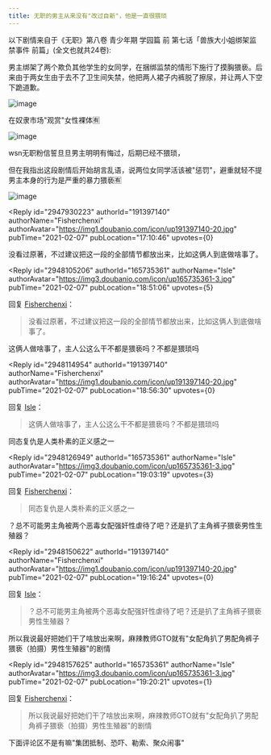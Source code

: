 ```yaml
---
title: 无职的男主从来没有"改过自新"，他是一直很猥琐
---
```



<Forum groupName="无职转生：到了异..." groupUrl="https://www.douban.com/group/716243/" archivedAt="2025-05-16T17:01:28.757Z">
  <Post
    id="210647984"
    title="无职的男主从来没有&quot;改过自新&quot;，他是一直很猥琐"
    url="https://www.douban.com/group/topic/210647984/?_spm_id=MTc0NTQzMTkx"
    pubTime="2021-02-09"
    highlightUserId="191397140"
  >
以下剧情来自于《无职》第八卷 青少年期 学园篇 前
第七话「兽族大小姐绑架监禁事件 前篇」(全文也就共24卷):

男主绑架了两个欺负其他学生的女同学，在捆绑监禁的情形下施行了摸胸猥亵。后来由于两女生由于去不了卫生间失禁，他把两人裙子内裤脱了擦尿，并让两人下空下跪道歉。

![image](https://img3.doubanio.com/view/group_topic/l/public/p401165072.webp)

在奴隶市场\"观赏\"女性裸体🈶

![image](https://img9.doubanio.com/view/group_topic/l/public/p401165066.webp)

wsn无职粉信誓旦旦男主明明有悔过，后期已经不猥琐，

但在我指出这段剧情后开始胡言乱语，说两位女同学活该被\"惩罚\"，避重就轻不提男主本身的行为是严重的暴力猥亵🈶

![image](https://img3.doubanio.com/view/group_topic/l/public/p401166647.webp)

<Reply
  id="2947930223"
  authorId="191397140"
  authorName="Fisherchenxi"
  authorAvatar="https://img1.doubanio.com/icon/up191397140-20.jpg"
  pubTime="2021-02-07"
  pubLocation="17:10:46"
  upvotes={0}
>
没看过原著，不过建议把这一段的全部情节都放出来，比如这俩人到底做啥事了。
</Reply>

<Reply
  id="2948105206"
  authorId="165735361"
  authorName="Isle"
  authorAvatar="https://img3.doubanio.com/icon/up165735361-3.jpg"
  pubTime="2021-02-07"
  pubLocation="18:51:06"
  upvotes={5}
>
回复 [Fisherchenxi](https://www.douban.com/people/191397140/)：
 > 没看过原著，不过建议把这一段的全部情节都放出来，比如这俩人到底做啥事了。

这俩人做啥事了，主人公这么干不都是猥亵吗？不都是猥琐吗
</Reply>

<Reply
  id="2948114954"
  authorId="191397140"
  authorName="Fisherchenxi"
  authorAvatar="https://img1.doubanio.com/icon/up191397140-20.jpg"
  pubTime="2021-02-07"
  pubLocation="18:56:30"
  upvotes={0}
>
回复 [Isle](https://www.douban.com/people/165735361/)：
 > 这俩人做啥事了，主人公这么干不都是猥亵吗？不都是猥琐吗

同态复仇是人类朴素的正义感之一
</Reply>

<Reply
  id="2948126949"
  authorId="165735361"
  authorName="Isle"
  authorAvatar="https://img3.doubanio.com/icon/up165735361-3.jpg"
  pubTime="2021-02-07"
  pubLocation="19:03:19"
  upvotes={3}
>
回复 [Fisherchenxi](https://www.douban.com/people/191397140/)：
 > 同态复仇是人类朴素的正义感之一

？总不可能男主角被两个恶毒女配强奸性虐待了吧？还是扒了主角裤子猥亵男性生殖器？
</Reply>

<Reply
  id="2948150622"
  authorId="191397140"
  authorName="Fisherchenxi"
  authorAvatar="https://img1.doubanio.com/icon/up191397140-20.jpg"
  pubTime="2021-02-07"
  pubLocation="19:16:24"
  upvotes={0}
>
回复 [Isle](https://www.douban.com/people/165735361/)：
 > ？总不可能男主角被两个恶毒女配强奸性虐待了吧？还是扒了主角裤子猥亵男性生殖器？

所以我说最好把她们干了啥放出来啊，麻辣教师GTO就有"女配角扒了男配角裤子猥亵（拍摄）男性生殖器"的剧情
</Reply>

<Reply
  id="2948157625"
  authorId="165735361"
  authorName="Isle"
  authorAvatar="https://img3.doubanio.com/icon/up165735361-3.jpg"
  pubTime="2021-02-07"
  pubLocation="19:20:21"
  upvotes={1}
>
回复 [Fisherchenxi](https://www.douban.com/people/191397140/)：
 > 所以我说最好把她们干了啥放出来啊，麻辣教师GTO就有"女配角扒了男配角裤子猥亵（拍摄）男性生殖器"的剧情

下面评论区不是有嘛"集团抵制、恐吓、勒索、聚众闹事"
</Reply>
  </Post>
</Forum>
